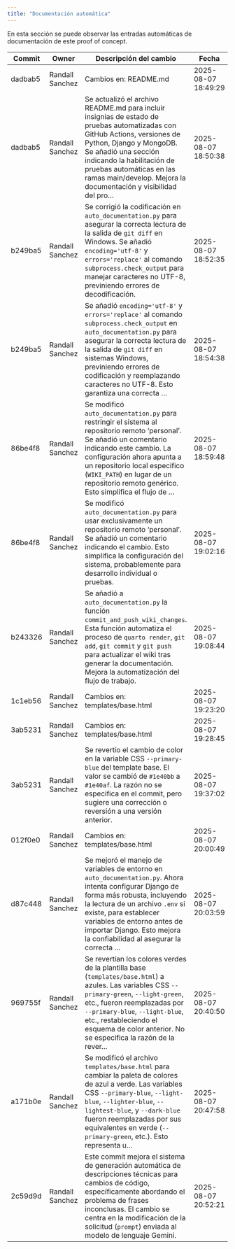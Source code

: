 ```yaml
---
title: "Documentación automática"
---
```


En esta sección se puede observar las entradas automáticas de documentación de este proof of concept.

| Commit             | Owner       | Descripción del cambio | Fecha|
|--------------------|-------------|------------------------|------|
|dadbab5|Randall Sanchez|Cambios en: README.md|2025-08-07 18:49:29|
|dadbab5|Randall Sanchez|Se actualizó el archivo README.md para incluir insignias de estado de pruebas automatizadas con GitHub Actions,  versiones de Python, Django y MongoDB.  Se añadió una sección indicando la habilitación de pruebas automáticas en las ramas main/develop.  Mejora la documentación y visibilidad del pro...|2025-08-07 18:50:38|
|b249ba5|Randall Sanchez|Se corrigió la codificación en `auto_documentation.py` para asegurar la correcta lectura de la salida de `git diff` en Windows.  Se añadió `encoding='utf-8'` y `errors='replace'` al comando `subprocess.check_output` para manejar caracteres no UTF-8, previniendo errores de decodificación.|2025-08-07 18:52:35|
|b249ba5|Randall Sanchez|Se añadió `encoding='utf-8'` y `errors='replace'` al comando `subprocess.check_output` en `auto_documentation.py` para asegurar la correcta lectura de la salida de `git diff` en sistemas Windows, previniendo errores de codificación y reemplazando caracteres no UTF-8.  Esto garantiza una correcta ...|2025-08-07 18:54:38|
|86be4f8|Randall Sanchez|Se modificó `auto_documentation.py` para restringir el sistema al repositorio remoto 'personal'.  Se añadió un comentario indicando este cambio.  La configuración ahora apunta a un repositorio local específico (`WIKI_PATH`) en lugar de un repositorio remoto genérico.  Esto simplifica el flujo de ...|2025-08-07 18:59:48|
|86be4f8|Randall Sanchez|Se modificó `auto_documentation.py` para usar exclusivamente un repositorio remoto 'personal'.  Se añadió un comentario indicando el cambio.  Esto simplifica la configuración del sistema, probablemente para desarrollo individual o pruebas.|2025-08-07 19:02:16|
|b243326|Randall Sanchez|Se añadió a `auto_documentation.py` la función `commit_and_push_wiki_changes`.  Esta función automatiza el proceso de  `quarto render`, `git add`, `git commit` y `git push` para actualizar el wiki tras generar la documentación.  Mejora la automatización del flujo de trabajo.|2025-08-07 19:08:44|
|1c1eb56|Randall Sanchez|Cambios en: templates/base.html|2025-08-07 19:23:20|
|3ab5231|Randall Sanchez|Cambios en: templates/base.html|2025-08-07 19:28:45|
|3ab5231|Randall Sanchez|Se revertío el cambio de color en la variable CSS `--primary-blue` del template base.  El valor se cambió de `#1e40bb` a `#1e40af`.  La razón no se especifica en el commit, pero sugiere una corrección o reversión a una versión anterior.|2025-08-07 19:37:02|
|012f0e0|Randall Sanchez|Cambios en: templates/base.html|2025-08-07 20:00:49|
|d87c448|Randall Sanchez|Se mejoró el manejo de variables de entorno en `auto_documentation.py`.  Ahora intenta configurar Django de forma más robusta, incluyendo la lectura de un archivo `.env` si existe, para establecer variables de entorno antes de importar Django. Esto mejora la confiabilidad al asegurar la correcta ...|2025-08-07 20:03:59|
|969755f|Randall Sanchez|Se revertían los colores verdes de la plantilla base (`templates/base.html`) a azules.  Las variables CSS `--primary-green`, `--light-green`, etc., fueron reemplazadas por  `--primary-blue`, `--light-blue`, etc.,  restableciendo el esquema de color anterior.  No se especifica la razón de la rever...|2025-08-07 20:40:50|
|a171b0e|Randall Sanchez|Se modificó el archivo `templates/base.html` para cambiar la paleta de colores de azul a verde.  Las variables CSS `--primary-blue`, `--light-blue`, `--lighter-blue`, `--lightest-blue`, y `--dark-blue` fueron reemplazadas por sus equivalentes en verde (`--primary-green`, etc.).  Esto representa u...|2025-08-07 20:47:58|
|2c59d9d|Randall Sanchez|Este commit mejora el sistema de generación automática de descripciones técnicas para cambios de código, específicamente abordando el problema de frases inconclusas.  El cambio se centra en la modificación de la solicitud (`prompt`) enviada al modelo de lenguaje Gemini.|2025-08-07 20:52:21|